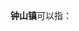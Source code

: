 {{noteTA
|T=zh:钟山县;zh-hans:钟山县;zh-hk:鍾山縣;zh-tw:鍾山縣;
|1=zh:钟山;zh-hans:钟山;zh-hk:鍾山;zh-tw:鍾山;
}}
'''钟山镇'''可以指：
{{PRC admin/disambig|35/03/22/110/000|45/11/22/100/000}}
{{disambig|cat=三字中国镇名消歧义}}